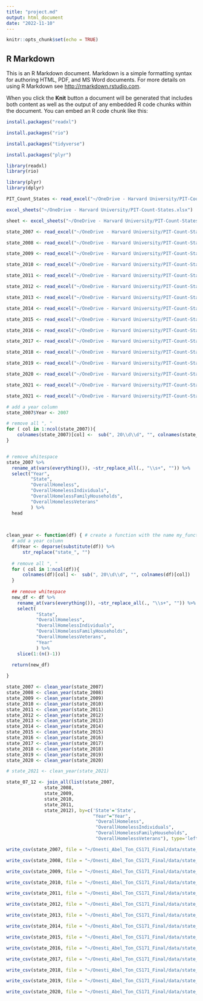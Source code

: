 ```yaml
---
title: "project.md"
output: html_document
date: "2022-11-10"
---
```


```r
knitr::opts_chunk$set(echo = TRUE)
```

## R Markdown

This is an R Markdown document. Markdown is a simple formatting syntax for authoring HTML, PDF, and MS Word documents. For more details on using R Markdown see <http://rmarkdown.rstudio.com>.

When you click the **Knit** button a document will be generated that includes both content as well as the output of any embedded R code chunks within the document. You can embed an R code chunk like this:

```r
install.packages("readxl")
```

```r
install.packages("rio")
```

```r
install.packages("tidyverse")
```

```r
install.packages("plyr")
```


```r
library(readxl)
library(rio)
```

```r
library(plyr)
library(dplyr)
```


```r
PIT_Count_States <- read_excel("~/OneDrive - Harvard University/PIT-Count-States.xlsx")
```


```r
excel_sheets("~/OneDrive - Harvard University/PIT-Count-States.xlsx")

```

```r
sheet <- excel_sheets("~/OneDrive - Harvard University/PIT-Count-States.xlsx")

```

```r
state_2007 <- read_excel("~/OneDrive - Harvard University/PIT-Count-States.xlsx", sheet="2007")

state_2008 <- read_excel("~/OneDrive - Harvard University/PIT-Count-States.xlsx", sheet="2008")

state_2009 <- read_excel("~/OneDrive - Harvard University/PIT-Count-States.xlsx", sheet="2009")

state_2010 <- read_excel("~/OneDrive - Harvard University/PIT-Count-States.xlsx", sheet="2010")

state_2011 <- read_excel("~/OneDrive - Harvard University/PIT-Count-States.xlsx", sheet="2011")

state_2012 <- read_excel("~/OneDrive - Harvard University/PIT-Count-States.xlsx", sheet="2012")

state_2013 <- read_excel("~/OneDrive - Harvard University/PIT-Count-States.xlsx", sheet="2013")

state_2014 <- read_excel("~/OneDrive - Harvard University/PIT-Count-States.xlsx", sheet="2014")

state_2015 <- read_excel("~/OneDrive - Harvard University/PIT-Count-States.xlsx", sheet="2015")

state_2016 <- read_excel("~/OneDrive - Harvard University/PIT-Count-States.xlsx", sheet="2016")

state_2017 <- read_excel("~/OneDrive - Harvard University/PIT-Count-States.xlsx", sheet="2017")

state_2018 <- read_excel("~/OneDrive - Harvard University/PIT-Count-States.xlsx", sheet="2018")

state_2019 <- read_excel("~/OneDrive - Harvard University/PIT-Count-States.xlsx", sheet="2019")

state_2020 <- read_excel("~/OneDrive - Harvard University/PIT-Count-States.xlsx", sheet="2020")

state_2021 <- read_excel("~/OneDrive - Harvard University/PIT-Count-States.xlsx", sheet="2021")

```

```r
state_2021 <- read_excel("~/OneDrive - Harvard University/PIT-Count-States.xlsx", sheet="2021")
```


```r
# add a year column
state_2007$Year <- 2007

```


```r
# remove all ", "
for ( col in 1:ncol(state_2007)){
    colnames(state_2007)[col] <-  sub(", 20\\d\\d", "", colnames(state_2007)[col])
}



```


```r
# remove whitespace 
state_2007 %>% 
  rename_at(vars(everything()), ~str_replace_all(., "\\s+", "")) %>% 
  select("Year",
         "State",
         "OverallHomeless", 
         "OverallHomelessIndividuals",
         "OverallHomelessFamilyHouseholds",
         "OverallHomelessVeterans"
         ) %>% 
  head
  
  
```
```r
clean_year <- function(df) { # create a function with the name my_function
  # add a year column
  df$Year <- deparse(substitute(df)) %>% 
      str_replace("state_", "")
  
  # remove all ", "
  for ( col in 1:ncol(df)){
      colnames(df)[col] <-  sub(", 20\\d\\d", "", colnames(df)[col])
  }
  
  ## remove whitespace 
  new_df <- df %>% 
    rename_at(vars(everything()), ~str_replace_all(., "\\s+", "")) %>%
    select(
           "State",
           "OverallHomeless",
           "OverallHomelessIndividuals",
           "OverallHomelessFamilyHouseholds",
           "OverallHomelessVeterans",
           "Year"
           ) %>% 
    slice(1:(n()-1))
  
  return(new_df)

}
```


```r
state_2007 <- clean_year(state_2007)
state_2008 <- clean_year(state_2008)
state_2009 <- clean_year(state_2009)
state_2010 <- clean_year(state_2010)
state_2011 <- clean_year(state_2011)
state_2012 <- clean_year(state_2012)
state_2013 <- clean_year(state_2013)
state_2014 <- clean_year(state_2014)
state_2015 <- clean_year(state_2015)
state_2016 <- clean_year(state_2016)
state_2017 <- clean_year(state_2017)
state_2018 <- clean_year(state_2018)
state_2019 <- clean_year(state_2019)
state_2020 <- clean_year(state_2020)

# state_2021 <- clean_year(state_2021)
```


```r


state_07_12 <- join_all(list(state_2007,
              state_2008,
              state_2009,
              state_2010,
              state_2011,
              state_2012), by=c('State'='State', 
                                "Year"="Year",
                                 "OverallHomeless", 
                                 "OverallHomelessIndividuals",
                                 "OverallHomelessFamilyHouseholds",
                                 "OverallHomelessVeterans"), type='left')

```

```r
write_csv(state_2007, file = "~/Onesti_Abel_Ton_CS171_Final/data/state_2007.csv")
```

```r
write_csv(state_2008, file = "~/Onesti_Abel_Ton_CS171_Final/data/state_2008.csv")

write_csv(state_2009, file = "~/Onesti_Abel_Ton_CS171_Final/data/state_2009.csv")

write_csv(state_2010, file = "~/Onesti_Abel_Ton_CS171_Final/data/state_2010.csv")

write_csv(state_2011, file = "~/Onesti_Abel_Ton_CS171_Final/data/state_2011.csv")

write_csv(state_2012, file = "~/Onesti_Abel_Ton_CS171_Final/data/state_2012.csv")

write_csv(state_2013, file = "~/Onesti_Abel_Ton_CS171_Final/data/state_2013.csv")

write_csv(state_2014, file = "~/Onesti_Abel_Ton_CS171_Final/data/state_2014.csv")

write_csv(state_2015, file = "~/Onesti_Abel_Ton_CS171_Final/data/state_2015.csv")

write_csv(state_2016, file = "~/Onesti_Abel_Ton_CS171_Final/data/state_2016.csv")

write_csv(state_2017, file = "~/Onesti_Abel_Ton_CS171_Final/data/state_2017.csv")

write_csv(state_2018, file = "~/Onesti_Abel_Ton_CS171_Final/data/state_2018.csv")

write_csv(state_2019, file = "~/Onesti_Abel_Ton_CS171_Final/data/state_2019.csv")

write_csv(state_2020, file = "~/Onesti_Abel_Ton_CS171_Final/data/state_2020.csv")

```

